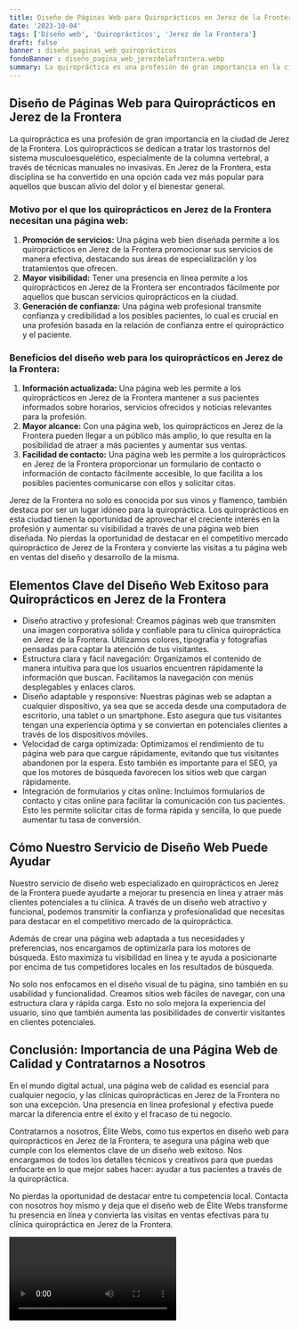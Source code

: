 ```yaml
---
title: Diseño de Páginas Web para Quiroprácticos en Jerez de la Frontera
date: '2023-10-04'
tags: ['Diseño web', 'Quiroprácticos', 'Jerez de la Frontera']
draft: false
banner : diseño_paginas_web_quiroprácticos
fondoBanner : diseño_pagina_web_jerezdelafrontera.webp
summary: La quiropráctica es una profesión de gran importancia en la ciudad de Jerez de la Frontera. Los quiroprácticos se dedican a tratar los trastornos del sistema musculoesquelético, especialmente de la columna vertebral, a través de técnicas manuales no invasivas. En Jerez de la Frontera, esta disciplina se ha convertido en una opción cada vez más popular para aquellos que buscan alivio del dolor y el bienestar general.
---
```


## Diseño de Páginas Web para Quiroprácticos en Jerez de la Frontera

La quiropráctica es una profesión de gran importancia en la ciudad de Jerez de la Frontera. Los quiroprácticos se dedican a tratar los trastornos del sistema musculoesquelético, especialmente de la columna vertebral, a través de técnicas manuales no invasivas. En Jerez de la Frontera, esta disciplina se ha convertido en una opción cada vez más popular para aquellos que buscan alivio del dolor y el bienestar general.

### Motivo por el que los quiroprácticos en Jerez de la Frontera necesitan una página web:

1. **Promoción de servicios:** Una página web bien diseñada permite a los quiroprácticos en Jerez de la Frontera promocionar sus servicios de manera efectiva, destacando sus áreas de especialización y los tratamientos que ofrecen.
2. **Mayor visibilidad:** Tener una presencia en línea permite a los quiroprácticos en Jerez de la Frontera ser encontrados fácilmente por aquellos que buscan servicios quiroprácticos en la ciudad.
3. **Generación de confianza:** Una página web profesional transmite confianza y credibilidad a los posibles pacientes, lo cual es crucial en una profesión basada en la relación de confianza entre el quiropráctico y el paciente.

### Beneficios del diseño web para los quiroprácticos en Jerez de la Frontera:

1. **Información actualizada:** Una página web les permite a los quiroprácticos en Jerez de la Frontera mantener a sus pacientes informados sobre horarios, servicios ofrecidos y noticias relevantes para la profesión.
2. **Mayor alcance:** Con una página web, los quiroprácticos en Jerez de la Frontera pueden llegar a un público más amplio, lo que resulta en la posibilidad de atraer a más pacientes y aumentar sus ventas.
3. **Facilidad de contacto:** Una página web les permite a los quiroprácticos en Jerez de la Frontera proporcionar un formulario de contacto o información de contacto fácilmente accesible, lo que facilita a los posibles pacientes comunicarse con ellos y solicitar citas.

Jerez de la Frontera no solo es conocida por sus vinos y flamenco, también destaca por ser un lugar idóneo para la quiropráctica. Los quiroprácticos en esta ciudad tienen la oportunidad de aprovechar el creciente interés en la profesión y aumentar su visibilidad a través de una página web bien diseñada. No pierdas la oportunidad de destacar en el competitivo mercado quiropráctico de Jerez de la Frontera y convierte las visitas a tu página web en ventas del diseño y desarrollo de la misma.

<GifSeo />

<Cta />

## Elementos Clave del Diseño Web Exitoso para Quiroprácticos en Jerez de la Frontera

- Diseño atractivo y profesional: Creamos páginas web que transmiten una imagen corporativa sólida y confiable para tu clínica quiropráctica en Jerez de la Frontera. Utilizamos colores, tipografía y fotografías pensadas para captar la atención de tus visitantes.
- Estructura clara y fácil navegación: Organizamos el contenido de manera intuitiva para que los usuarios encuentren rápidamente la información que buscan. Facilitamos la navegación con menús desplegables y enlaces claros.
- Diseño adaptable y responsive: Nuestras páginas web se adaptan a cualquier dispositivo, ya sea que se acceda desde una computadora de escritorio, una tablet o un smartphone. Esto asegura que tus visitantes tengan una experiencia óptima y se conviertan en potenciales clientes a través de los dispositivos móviles.
- Velocidad de carga optimizada: Optimizamos el rendimiento de tu página web para que cargue rápidamente, evitando que tus visitantes abandonen por la espera. Esto también es importante para el SEO, ya que los motores de búsqueda favorecen los sitios web que cargan rápidamente.
- Integración de formularios y citas online: Incluimos formularios de contacto y citas online para facilitar la comunicación con tus pacientes. Esto les permite solicitar citas de forma rápida y sencilla, lo que puede aumentar tu tasa de conversión.

## Cómo Nuestro Servicio de Diseño Web Puede Ayudar

Nuestro servicio de diseño web especializado en quiroprácticos en Jerez de la Frontera puede ayudarte a mejorar tu presencia en línea y atraer más clientes potenciales a tu clínica. A través de un diseño web atractivo y funcional, podemos transmitir la confianza y profesionalidad que necesitas para destacar en el competitivo mercado de la quiropráctica.

Además de crear una página web adaptada a tus necesidades y preferencias, nos encargamos de optimizarla para los motores de búsqueda. Esto maximiza tu visibilidad en línea y te ayuda a posicionarte por encima de tus competidores locales en los resultados de búsqueda.

No solo nos enfocamos en el diseño visual de tu página, sino también en su usabilidad y funcionalidad. Creamos sitios web fáciles de navegar, con una estructura clara y rápida carga. Esto no solo mejora la experiencia del usuario, sino que también aumenta las posibilidades de convertir visitantes en clientes potenciales.

## Conclusión: Importancia de una Página Web de Calidad y Contratarnos a Nosotros

En el mundo digital actual, una página web de calidad es esencial para cualquier negocio, y las clínicas quiroprácticas en Jerez de la Frontera no son una excepción. Una presencia en línea profesional y efectiva puede marcar la diferencia entre el éxito y el fracaso de tu negocio.

Contratarnos a nosotros, Élite Webs, como tus expertos en diseño web para quiroprácticos en Jerez de la Frontera, te asegura una página web que cumple con los elementos clave de un diseño web exitoso. Nos encargamos de todos los detalles técnicos y creativos para que puedas enfocarte en lo que mejor sabes hacer: ayudar a tus pacientes a través de la quiropráctica.

No pierdas la oportunidad de destacar entre tu competencia local. Contacta con nosotros hoy mismo y deja que el diseño web de Élite Webs transforme tu presencia en línea y convierta las visitas en ventas efectivas para tu clínica quiropráctica en Jerez de la Frontera.

<Video />

<CtaBot job='Quiroprácticos' city='Jerez de la Frontera'/>

<Gmaps query='Jerez de la Frontera+españa+maps' />